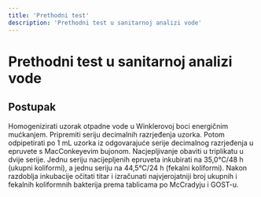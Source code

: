 ```yaml
---
title: 'Prethodni test'
description: 'Prethodni test u sanitarnoj analizi vode'
---
```


# Prethodni test u sanitarnoj analizi vode

## Postupak

Homogenizirati uzorak otpadne vode u Winklerovoj boci energičnim mućkanjem. Pripremiti seriju decimalnih razrjeđenja uzorka. Potom odpipetirati po 1 mL uzorka iz odgovarajuće serije decimalnog razrjeđenja u epruvete s MacConkeyevim bujonom. Nacjepljivanje obaviti u triplikatu u dvije serije. Jednu seriju nacijepljenih epruveta inkubirati na 35,0°C/48 h (ukupni koliformi), a jednu seriju na 44,5°C/24 h (fekalni koliformi). Nakon razdoblja inkubacije očitati titar i izračunati najvjerojatniji broj ukupnih i fekalnih koliformnih bakterija prema tablicama po McCradyju i GOST-u.

